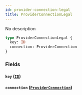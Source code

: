 ```yaml
---
id: provider-connection-legal
title: ProviderConnectionLegal
---
```


No description

```graphql
type ProviderConnectionLegal {
  key: ID
  connection: ProviderConnection
}
```

### Fields

#### `key` ([`ID`](/v1/scalars/id))

#### `connection` ([`ProviderConnection`](/v1/objects/provider-connection))
